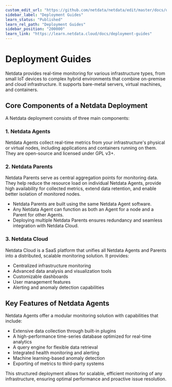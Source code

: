```yaml
---
custom_edit_url: "https://github.com/netdata/netdata/edit/master/docs/deployment-guides/README.md"
sidebar_label: "Deployment Guides"
learn_status: "Published"
learn_rel_path: "Deployment Guides"
sidebar_position: "200000"
learn_link: "https://learn.netdata.cloud/docs/deployment-guides"
---
```


# Deployment Guides

Netdata provides real-time monitoring for various infrastructure types, from small IoT devices to complex hybrid environments that combine on-premise and cloud infrastructure. It supports bare-metal servers, virtual machines, and containers.

## Core Components of a Netdata Deployment

A Netdata deployment consists of three main components:

### 1. Netdata Agents

Netdata Agents collect real-time metrics from your infrastructure's physical or virtual nodes, including applications and containers running on them. They are open-source and licensed under GPL v3+.

### 2. Netdata Parents

Netdata Parents serve as central aggregation points for monitoring data. They help reduce the resource load on individual Netdata Agents, provide high availability for collected metrics, extend data retention, and enable better isolation of monitored nodes.

- Netdata Parents are built using the same Netdata Agent software.
- Any Netdata Agent can function as both an Agent for a node and a Parent for other Agents.
- Deploying multiple Netdata Parents ensures redundancy and seamless integration with Netdata Cloud.

### 3. Netdata Cloud

Netdata Cloud is a SaaS platform that unifies all Netdata Agents and Parents into a distributed, scalable monitoring solution. It provides:

- Centralized infrastructure monitoring
- Advanced data analysis and visualization tools
- Customizable dashboards
- User management features
- Alerting and anomaly detection capabilities

## Key Features of Netdata Agents

Netdata Agents offer a modular monitoring solution with capabilities that include:

- Extensive data collection through built-in plugins
- A high-performance time-series database optimized for real-time analytics
- A query engine for flexible data retrieval
- Integrated health monitoring and alerting
- Machine learning-based anomaly detection
- Exporting of metrics to third-party systems

This structured deployment allows for scalable, efficient monitoring of any infrastructure, ensuring optimal performance and proactive issue resolution.
